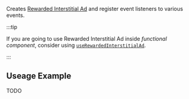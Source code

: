 
Creates [Rewarded Interstitial Ad](https://developers.google.com/admob/android/rewarded-interstitial) and register event listeners to various events.

:::tip

If you are going to use Rewarded Interstitial Ad inside _functional component_, consider using [`useRewardedInterstitialAd`](useRewardedInterstitialAd).

:::

## Useage Example

TODO

<FullScreenAd type="RewardedInterstitial" />
